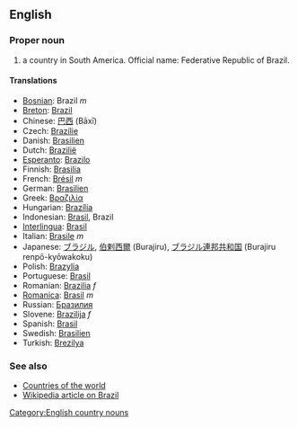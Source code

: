 ==English==

===Proper noun===

# a country in South America. Official name: Federative Republic of Brazil.

====Translations====

*[[Bosnian]]: Brazil ''m''
*[[Breton]]: [[Brazil]]
*Chinese: [[巴西]] (Bāxī)
*Czech: [[Brazílie]]
*Danish: [[Brasilien]]
*Dutch: [[Brazilië]]
*[[Esperanto]]: [[Brazilo]]
*Finnish: [[Brasilia]]
*French: [[Brésil]] ''m''
*German: [[Brasilien]]
*Greek: [[Βραζιλία]]
*Hungarian: [[Brazília]]
*Indonesian: [[Brasil]], Brazil
*[[Interlingua]]: [[Brasil]]
*Italian: [[Brasile]] ''m''
*Japanese: [[ブラジル]], [[伯剌西爾]] (Burajiru), [[ブラジル]][[連邦]][[共和国]] (Burajiru renpō-kyōwakoku)
*Polish: [[Brazylia]]
*Portuguese: [[Brasil]]
*Romanian: [[Brazilia]] ''f''
*[[Romanica]]: [[Brasil]] ''m''
*Russian: [[Бразилия]]
*Slovene: [[Brazilija]] ''f''
*Spanish: [[Brasil]]
*Swedish: [[Brasilien]]
*Turkish: [[Brezilya]]

===See also===
*[[Countries of the world]]
*[[en:Brazil|Wikipedia article on Brazil]]

[[Category:English country nouns]]
